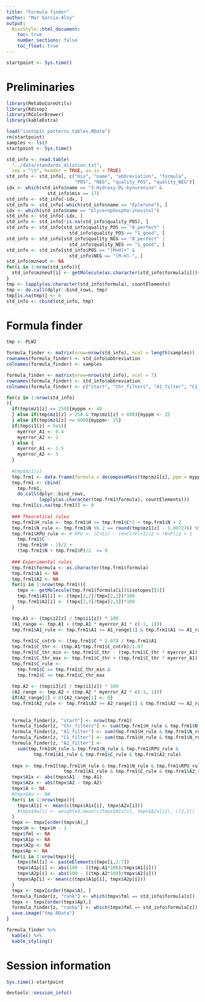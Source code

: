 ```yaml
---
title: "Formula finder"
author: "Mar Garcia-Aloy"
output: 
  BiocStyle::html_document:
    toc: true
    number_sections: false
    toc_float: true
---
```


```r
startpoint <- Sys.time()
```

# Preliminaries

```r
library(MetaboCoreUtils)
library(Rdisop)
library(RColorBrewer)
library(kableExtra)

load("isotopic_patterns_tables.RData")
rm(startpoint)
samples <- ls()
startpoint <- Sys.time()

std_info <- read.table(
  "../data/standards_dilution.txt",
  sep = "\t", header = TRUE, as.is = TRUE)
std_info <- std_info[, c("mix", "name", "abbreviation", "formula",
                         "POS", "NEG", "quality_POS", "quality_NEG")]
idx <- which(std_info$name == "3-Hydroxy-DL-kynurenine" & 
               std_info$mix == 17)
std_info <- std_info[-idx, ]
std_info <- std_info[-which(std_info$name == "Eplerone"), ]
idx <- which(std_info$name == "Glycerophospho-inositol")
std_info <- std_info[-idx, ]
std_info <- std_info[!is.na(std_info$quality_POS), ]
std_info <- std_info[std_info$quality_POS == "0_perfect" | 
                       std_info$quality_POS == "1_good", ]
std_info <- std_info[std_info$quality_NEG == "0_perfect" | 
                       std_info$quality_NEG == "1_good", ]
std_info <- std_info[std_info$POS == "[M+H]+" & 
                       std_info$NEG == "[M-H]-", ]
std_info$mzneut <- NA
for(i in 1:nrow(std_info)){
  std_info$mzneut[i] <- getMolecule(as.character(std_info$formula[i]))$exactmass
}
tmp <- lapply(as.character(std_info$formula), countElements)
tmp <- do.call(dplyr::bind_rows, tmp)
tmp[is.na(tmp)] <- 0
std_info <- cbind(std_info, tmp)
```


# Formula finder

```r
tmp <- PLW2

formula_finder <- matrix(nrow=nrow(std_info), ncol = length(samples))
rownames(formula_finder) <- std_info$abbreviation
colnames(formula_finder) <- samples

formula_finder <- matrix(nrow=nrow(std_info), ncol = 7)
rownames(formula_finder) <- std_info$abbreviation
colnames(formula_finder) <- c("start", "thr_filters", "A1_filter", "C1_filter", "A2_filter", "rank", "rankp")

for(z in 1:nrow(std_info)
){
  if(tmp$mz1[z] <= 250){myppm <- 40
  } else if(tmp$mz1[z] > 250 & tmp$mz1[z] < 600){myppm <- 25
  } else if(tmp$mz1[z] >= 600){myppm<- 15}
  if(tmp$i1[z] < 5e5){
    myerror_A1 <- 0.4
    myerror_A2 <- 2
  } else {
    myerror_A1 <- 1.5
    myerror_A2 <- 5
  }
  
  #tmp$mz1[z]
  tmp.frm1 <- data.frame(formula = decomposeMass(tmp$mz1[z], ppm = myppm)$formula) 
  tmp.frm1 <- cbind(
    tmp.frm1, 
    do.call(dplyr::bind_rows, 
            lapply(as.character(tmp.frm1$formula), countElements)))
  tmp.frm1[is.na(tmp.frm1)] <- 0
  
  ### Theoretical rules
  tmp.frm1$H_rule <- tmp.frm1$H <= tmp.frm1$C*2 + tmp.frm1$N + 2
  tmp.frm1$N_rule <- tmp.frm1$N %% 2 == round(tmp$mz1[z] - 1.007276) %% 2
  tmp.frm1$RPU_rule <- # RPU <- (C+Si) - (H+Cl+Fl+I)/2 + (N+P)/2 + 1
    tmp.frm1$C - 
    (tmp.frm1$H - 1)/2 + 
    (tmp.frm1$N + tmp.frm1$P)/2  >= 0 
  
  ### Experimental rules
  tmp.frm1$formula <- as.character(tmp.frm1$formula)
  tmp.frm1$A1 <- NA
  tmp.frm1$A2 <- NA
  for(i in 1:nrow(tmp.frm1)){
    tmpx <- getMolecule(tmp.frm1$formula[i])$isotopes[[1]]
    tmp.frm1$A1[i] <- (tmpx[2,2]/tmpx[2,1])*100
    tmp.frm1$A2[i] <- (tmpx[2,3]/tmpx[2,1])*100
  }

  tmp.A1 <- (tmp$i2[z] / tmp$i1[z]) * 100
  (A1_range <- tmp.A1 + (tmp.A1 * myerror_A1 * c(-1, 1)))
  tmp.frm1$A1_rule <- tmp.frm1$A1 >= A1_range[1] & tmp.frm1$A1 <= A1_range[2]
  
  tmp.frm1$C_cntrb <- (tmp.frm1$C * 1.07) / tmp.frm1$A1
  tmp.frm1$C_thr <- (tmp.A1*tmp.frm1$C_cntrb)/1.07
  tmp.frm1$C_thr_min <- tmp.frm1$C_thr - (tmp.frm1$C_thr * myerror_A1)
  tmp.frm1$C_thr_max <- tmp.frm1$C_thr + (tmp.frm1$C_thr * myerror_A1)
  tmp.frm1$C_rule <- 
    tmp.frm1$C >= tmp.frm1$C_thr_min & 
    tmp.frm1$C <= tmp.frm1$C_thr_max
  
  tmp.A2 <- (tmp$i3[z] / tmp$i1[z]) * 100
  (A2_range <- tmp.A2 + (tmp.A2 * myerror_A2 * c(-1, 1)))
  if(A2_range[1] < 0){A2_range[1] <- 0}
  tmp.frm1$A2_rule <- tmp.frm1$A2 >= A2_range[1] & tmp.frm1$A2 <= A2_range[2]
  
  
  formula_finder[z, "start"] <- nrow(tmp.frm1)
  formula_finder[z, "thr_filters"] <- sum(tmp.frm1$H_rule & tmp.frm1$N_rule & tmp.frm1$RPU_rule)
  formula_finder[z, "A1_filter"] <- sum(tmp.frm1$H_rule & tmp.frm1$N_rule & tmp.frm1$RPU_rule & tmp.frm1$A1_rule)
  formula_finder[z, "C1_filter"] <- sum(tmp.frm1$H_rule & tmp.frm1$N_rule & tmp.frm1$RPU_rule & tmp.frm1$A1_rule & tmp.frm1$C_rule)
  formula_finder[z, "A2_filter"] <- 
    sum(tmp.frm1$H_rule & tmp.frm1$N_rule & tmp.frm1$RPU_rule & 
          tmp.frm1$A1_rule & tmp.frm1$C_rule & tmp.frm1$A2_rule)
  
  tmpx <- tmp.frm1[tmp.frm1$H_rule & tmp.frm1$N_rule & tmp.frm1$RPU_rule & 
                     tmp.frm1$A1_rule & tmp.frm1$C_rule & tmp.frm1$A2_rule,]
  tmpx$A1x <- abs(tmpx$A1 - tmp.A1)
  tmpx$A2x <- abs(tmpx$A2 - tmp.A2)
  tmpx$A <- NA
  #tmpx$Aw <- NA
  for(i in 1:nrow(tmpx)){
    tmpx$A[i] <- mean(c(tmpx$A1x[i], tmpx$A2x[i]))
    #tmpx$Aw[i] <- weighted.mean(c(tmpx$A1x[i], tmpx$A2x[i]), c(2,1))
  }
  tmpx <- tmpx[order(tmpx$A),]
  tmpx$H <- tmpx$H - 1
  tmpx$fml <- NA
  tmpx$A1p <- NA
  tmpx$A2p <- NA
  tmpx$Ap <- NA
  for(i in 1:nrow(tmpx)){
    tmpx$fml[i] <- pasteElements(tmpx[i,2:7])
    tmpx$A1p[i] <- abs(100 - ((tmp.A1*100)/tmpx$A1[i]))
    tmpx$A2p[i] <- abs(100 - ((tmp.A2*100)/tmpx$A2[i]))
    tmpx$Ap[i] <- mean(c(tmpx$A1p[i], tmpx$A2p[i]))
  }
  tmpx <- tmpx[order(tmpx$A), ]
  formula_finder[z, "rank"] <- which(tmpx$fml == std_info$formula[z])
  tmpx <- tmpx[order(tmpx$Ap),]
  formula_finder[z, "rankp"] <- which(tmpx$fml == std_info$formula[z])
  save.image("tmp.RData")
}

formula_finder %>%
  kable() %>%
  kable_styling()
```


# Session information

```r
Sys.time()-startpoint

devtools::session_info()
```
